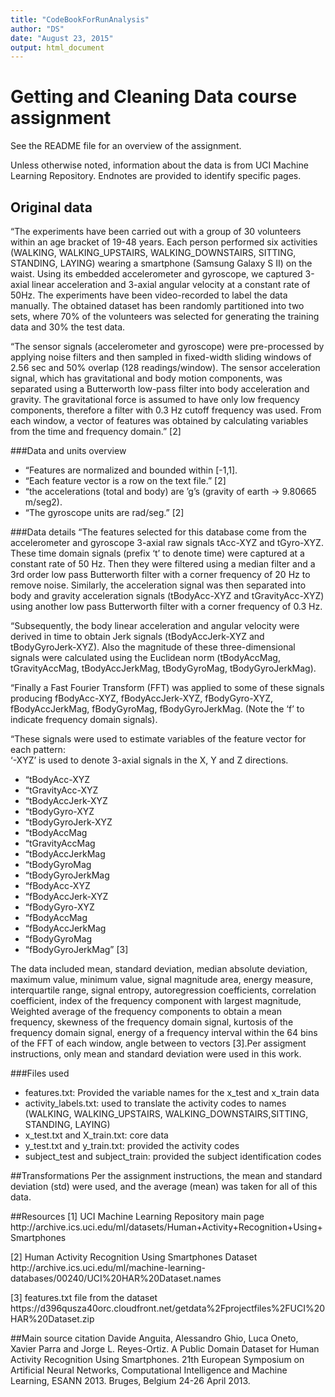 ```yaml
---
title: "CodeBookForRunAnalysis"
author: "DS"
date: "August 23, 2015"
output: html_document
---
```


# Getting and Cleaning Data course assignment
See the README file for an overview of the assignment.

Unless otherwise noted, information about the data is from UCI Machine Learning Repository. Endnotes are provided to identify specific pages.

## Original data
"The experiments have been carried out with a group of 30 volunteers within an age bracket of 19-48 years. Each person performed six activities (WALKING, WALKING_UPSTAIRS, WALKING_DOWNSTAIRS, SITTING, STANDING, LAYING) wearing a smartphone (Samsung Galaxy S II) on the waist. Using its embedded accelerometer and gyroscope, we captured 3-axial linear acceleration and 3-axial angular velocity at a constant rate of 50Hz. The experiments have been video-recorded to label the data manually. The obtained dataset has been randomly partitioned into two sets, where 70% of the volunteers was selected for generating the training data and 30% the test data. 

"The sensor signals (accelerometer and gyroscope) were pre-processed by applying noise filters and then sampled in fixed-width sliding windows of 2.56 sec and 50% overlap (128 readings/window). The sensor acceleration signal, which has gravitational and body motion components, was separated using a Butterworth low-pass filter into body acceleration and gravity. The gravitational force is assumed to have only low frequency components, therefore a filter with 0.3 Hz cutoff frequency was used. From each window, a vector of features was obtained by calculating variables from the time and frequency domain." [2]

###Data and units overview

 - "Features are normalized and bounded within [-1,1].
 - "Each feature vector is a row on the text file." [2]
 - "the accelerations (total and body) are 'g's (gravity of earth -> 9.80665 m/seg2).
 - "The gyroscope units are rad/seg." [2]

###Data details
"The features selected for this database come from the accelerometer and gyroscope 3-axial raw signals tAcc-XYZ and tGyro-XYZ. These time domain signals (prefix 't' to denote time) were captured at a constant rate of 50 Hz. Then they were filtered using a median filter and a 3rd order low pass Butterworth filter with a corner frequency of 20 Hz to remove noise. Similarly, the acceleration signal was then separated into body and gravity acceleration signals (tBodyAcc-XYZ and tGravityAcc-XYZ) using another low pass Butterworth filter with a corner frequency of 0.3 Hz. 

"Subsequently, the body linear acceleration and angular velocity were derived in time to obtain Jerk signals (tBodyAccJerk-XYZ and tBodyGyroJerk-XYZ). Also the magnitude of these three-dimensional signals were calculated using the Euclidean norm (tBodyAccMag, tGravityAccMag, tBodyAccJerkMag, tBodyGyroMag, tBodyGyroJerkMag). 

"Finally a Fast Fourier Transform (FFT) was applied to some of these signals producing fBodyAcc-XYZ, fBodyAccJerk-XYZ, fBodyGyro-XYZ, fBodyAccJerkMag, fBodyGyroMag, fBodyGyroJerkMag. (Note the 'f' to indicate frequency domain signals). 

"These signals were used to estimate variables of the feature vector for each pattern:  
'-XYZ' is used to denote 3-axial signals in the X, Y and Z directions.

 - "tBodyAcc-XYZ
- "tGravityAcc-XYZ
- "tBodyAccJerk-XYZ
- "tBodyGyro-XYZ
- "tBodyGyroJerk-XYZ
- "tBodyAccMag
- "tGravityAccMag
- "tBodyAccJerkMag
- "tBodyGyroMag
- "tBodyGyroJerkMag
- "fBodyAcc-XYZ
- "fBodyAccJerk-XYZ
- "fBodyGyro-XYZ
- "fBodyAccMag
- "fBodyAccJerkMag
- "fBodyGyroMag
- "fBodyGyroJerkMag" [3]

The data included mean, standard deviation, median absolute deviation, maximum value, minimum value, signal magnitude area, energy measure, interquartile range, signal entropy, autoregression coefficients, correlation coefficient, index of the frequency component with largest magnitude, Weighted average of the frequency components to obtain a mean frequency, skewness of the frequency domain signal, kurtosis of the frequency domain signal, energy of a frequency interval within the 64 bins of the FFT of each window, angle between to vectors [3].Per assigment instructions, only mean and standard deviation were used in this work.



###Files used

 - features.txt: Provided the variable names for the x_test and x_train data
 - activity_labels.txt: used to translate the activity codes to names (WALKING,            WALKING_UPSTAIRS, WALKING_DOWNSTAIRS,SITTING, STANDING, LAYING)
 - x_test.txt and X_train.txt: core data
 - y_test.txt and y_train.txt: provided the activity codes
 - subject_test and subject_train: provided the subject identification codes


##Transformations
Per the assignment instructions, the mean and standard deviation (std) were used, and the average (mean) was taken for all of this data.

##Resources
[1] UCI Machine Learning Repository main page http://archive.ics.uci.edu/ml/datasets/Human+Activity+Recognition+Using+Smartphones

[2] Human Activity Recognition Using Smartphones Dataset http://archive.ics.uci.edu/ml/machine-learning-databases/00240/UCI%20HAR%20Dataset.names

[3] features.txt file from the dataset https://d396qusza40orc.cloudfront.net/getdata%2Fprojectfiles%2FUCI%20HAR%20Dataset.zip 

##Main source citation
Davide Anguita, Alessandro Ghio, Luca Oneto, Xavier Parra and Jorge L. Reyes-Ortiz. A Public Domain Dataset for Human Activity Recognition Using Smartphones. 21th European Symposium on Artificial Neural Networks, Computational Intelligence and Machine Learning, ESANN 2013. Bruges, Belgium 24-26 April 2013.

